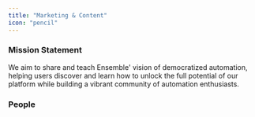 ```yaml
---
title: "Marketing & Content"
icon: "pencil"
---
```


### Mission Statement

We aim to share and teach Ensemble' vision of democratized automation, helping users discover and learn how to unlock the full potential of our platform while building a vibrant community of automation enthusiasts.

### People

<CardGroup col={3}>
<Snippet file="profile/ash.mdx" />
<Snippet file="profile/kareem.mdx" />
<Snippet file="profile/ginika.mdx" />
<Snippet file="profile/sanad.mdx" />
</CardGroup>

